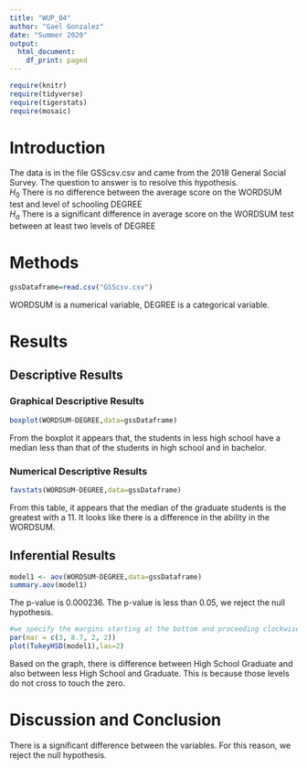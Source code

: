```yaml
---
title: "WUP_04"
author: "Gael Gonzalez"
date: "Summer 2020"
output:
  html_document:
    df_print: paged
---
```


```r
require(knitr)
require(tidyverse)
require(tigerstats)
require(mosaic)
```

# Introduction

<!--In this section you explain what you are trying to show.  Where did the data come from?  What is the research or other question you are trying to answer?!-->

The data is in the file GSScsv.csv and came from the 2018 General Social Survey.  The question to answer is to resolve this hypothesis.  
$H_0$ There is no difference between the average score on the WORDSUM test and level of schooling DEGREE  
$H_a$ There is a significant difference in average score on the WORDSUM test between at least two levels of DEGREE  

# Methods

<!--Decide on your methods:  use "variable analysis" or other appropriate descriptors.  Make sure to choose at least one graphical method and at least one numerical method.!-->

```r
gssDataframe=read.csv("GSScsv.csv")
```

WORDSUM is a numerical variable, DEGREE is a categorical variable.

# Results

<!--Divide this section into two sub-sections:  One for your descriptive  results and one for your inferential results.!-->

## Descriptive Results

### Graphical Descriptive Results

<!--Graphical results here.  Make sure to show your code.  Provide appropriate labels for axes, giving units if possible, and provide a good title for the graph, too.  Use the graphical results to describe the patterns if any that exist in the data as focused toward the research question!-->

```r
boxplot(WORDSUM~DEGREE,data=gssDataframe)
```

From the boxplot it appears that, the students in less high school have a median less than that of the students in high school and in bachelor.

### Numerical Descriptive Results

<!--Numerical results go here. Use the numerical results to describe the patterns if any that exist in the data as focused toward the research question!-->

```r
favstats(WORDSUM~DEGREE,data=gssDataframe)
```

From this table, it appears that the median of the graduate students is the greatest with a 11. It looks like there is a difference in the ability in the WORDSUM.

## Inferential Results

<!--State hypothesis clearly.  Make sure your discussion of the inferential test covers all the aspects that the test output produces, such as test statistic, p-value etc.  Make a decision about the null hypothesis, explain the assumptions on which the selected test/procedure was based, and why the chosen procedure satisfys the assumptions and is appropriate to answer the research question!-->

```r
model1 <- aov(WORDSUM~DEGREE,data=gssDataframe)
summary.aov(model1)
```

The p-value is 0.000236. The p-value is less than 0.05, we reject the null hypothesis.

```r
#we specify the margins starting at the bottom and proceeding clockwise - thus 8.7 is the left side margin to hold the names of the factors
par(mar = c(3, 8.7, 2, 2))
plot(TukeyHSD(model1),las=2)
```

Based on the graph, there is difference between High School Graduate and also between less High School and Graduate. This is because those levels do not cross to touch the zero.

# Discussion and Conclusion

<!--Discussion and conclusion here.  If you found a relationship be sure to consider whether the relationship occurs because one of the variavbles causes the other, or whether they perhasps are related for some other reason.  Watch the chapter 6 videos from the GeorgeTown videos collection.!-->

There is a significant difference between the variables. For this reason, we reject the null hypothesis.
